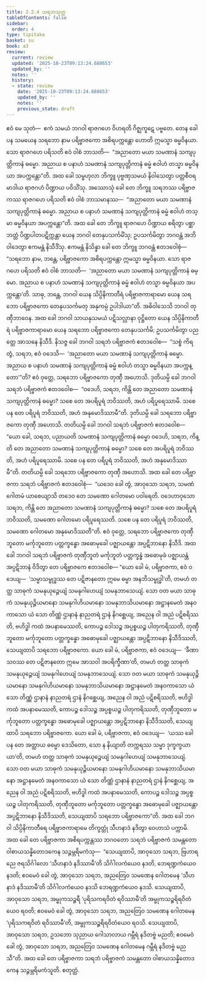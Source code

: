 ```yaml
---
title: 2.2.4 သရဘသုတ္တ
tableOfContents: false
sidebar:
  order: 4
type: tipitaka
basket: su
book: a3
review:
  current: review
  updated: '2025-10-23T09:13:24.688653'
  updated_by: ''
  notes: ''
  history:
  - state: review
    date: '2025-10-23T09:13:24.688653'
    updated_by: ''
    notes: ''
    previous_state: draft
---
```



<ReviewStatus review={frontmatter.review} showDetails={true} />

<HypothesisAnnotation frontmatter={frontmatter} />

<DynamicBreadcrumb />

<Division number="65" book="a3" e="ch" v="15" p="185">

<Paragraph number="460" book="a3">
ဧဝံ မေ သုတံ—  ဧကံ သမယံ ဘဂဝါ ရာဇဂဟေ ဝိဟရတိ ဂိဇ္ဈကူဋေ ပဗ္ဗတေ. တေန ခေါ ပန သမယေန သရဘော နာမ ပရိဗ္ဗာဇကော အစိရပက္ကန္တော ဟောတိ ဣမသ္မာ ဓမ္မဝိနယာ. သော ရာဇဂဟေ ပရိသတိ ဧဝံ ဝါစံ ဘာသတိ—  “အညာတော မယာ သမဏာနံ သကျပုတ္တိကာနံ ဓမ္မော. အညာယ စ ပနာဟံ သမဏာနံ သကျပုတ္တိကာနံ ဓမ္မံ ဧဝါဟံ တသ္မာ ဓမ္မဝိနယာ အပက္ကန္တော”တိ. အထ ခေါ သမ္ဗဟုလာ ဘိက္ခူ ပုဗ္ဗဏှသမယံ နိဝါသေတွာ ပတ္တစီဝရမာဒါယ ရာဇဂဟံ ပိဏ္ဍာယ ပဝိသိံသု. အဿောသုံ ခေါ တေ ဘိက္ခူ သရဘဿ ပရိဗ္ဗာဇကဿ ရာဇဂဟေ ပရိသတိ ဧဝံ ဝါစံ ဘာသမာနဿ—  “အညာတော မယာ သမဏာနံ သကျပုတ္တိကာနံ ဓမ္မော. အညာယ စ ပနာဟံ သမဏာနံ သကျပုတ္တိကာနံ ဓမ္မံ ဧဝါဟံ တသ္မာ ဓမ္မဝိနယာ အပက္ကန္တော”တိ.
</Paragraph>

<Paragraph number="461" book="a3">
အထ ခေါ တေ ဘိက္ခူ ရာဇဂဟေ ပိဏ္ဍာယ စရိတွာ ပစ္ဆာဘတ္တံ ပိဏ္ဍပါတပဋိက္ကန္တာ ယေန ဘဂဝါ တေနုပသင်္ကမိံသု; ဥပသင်္ကမိတွာ ဘဂဝန္တံ အဘိဝါဒေတွာ ဧကမန္တံ နိသီဒိံသု. ဧကမန္တံ နိသိန္နာ ခေါ တေ ဘိက္ခူ ဘဂဝန္တံ ဧတဒဝေါစုံ—  “သရဘော နာမ, ဘန္တေ, ပရိဗ္ဗာဇကော အစိရပက္ကန္တော ဣမသ္မာ ဓမ္မဝိနယာ. သော ရာဇဂဟေ ပရိသတိ ဧဝံ ဝါစံ ဘာသတိ—  ‘အညာတော မယာ သမဏာနံ သကျပုတ္တိကာနံ ဓမ္မော. အညာယ စ ပနာဟံ သမဏာနံ သကျပုတ္တိကာနံ ဓမ္မံ ဧဝါဟံ တသ္မာ ဓမ္မဝိနယာ အပက္ကန္တော’တိ. သာဓု, ဘန္တေ, ဘဂဝါ ယေန သိပ္ပိနိကာတီရံ ပရိဗ္ဗာဇကာရာမော ယေန သရဘော ပရိဗ္ဗာဇကော တေနုပသင်္ကမတု အနုကမ္ပံ ဥပါဒါယာ”တိ. အဓိဝါသေသိ ဘဂဝါ တုဏှီဘာဝေန.
</Paragraph>

<Paragraph number="462" book="a3">
အထ ခေါ ဘဂဝါ သာယနှသမယံ ပဋိသလ္လာနာ ဝုဋ္ဌိတော ယေန သိပ္ပိနိကာတီရံ ပရိဗ္ဗာဇကာရာမော ယေန သရဘော ပရိဗ္ဗာဇကော တေနုပသင်္ကမိ; ဥပသင်္ကမိတွာ ပညတ္တေ အာသနေ နိသီဒိ. နိသဇ္ဇ ခေါ ဘဂဝါ သရဘံ ပရိဗ္ဗာဇကံ ဧတဒဝေါစ—  “သစ္စံ ကိရ တွံ, သရဘ, ဧဝံ ဝဒေသိ—  ‘အညာတော မယာ သမဏာနံ သကျပုတ္တိကာနံ ဓမ္မော. အညာယ စ ပနာဟံ သမဏာနံ သကျပုတ္တိကာနံ ဓမ္မံ ဧဝါဟံ တသ္မာ ဓမ္မဝိနယာ အပက္ကန္တော’”တိ? ဧဝံ ဝုတ္တေ, သရဘော ပရိဗ္ဗာဇကော တုဏှီ အဟောသိ.
</Paragraph>

<Paragraph number="463" book="a3">
ဒုတိယမ္ပိ ခေါ ဘဂဝါ သရဘံ ပရိဗ္ဗာဇကံ ဧတဒဝေါစ—  “ဝဒေဟိ, သရဘ, ကိန္တိ တေ အညာတော သမဏာနံ သကျပုတ္တိကာနံ ဓမ္မော? သစေ တေ အပရိပူရံ ဘဝိဿတိ, အဟံ ပရိပူရေဿာမိ. သစေ ပန တေ ပရိပူရံ ဘဝိဿတိ, အဟံ အနုမောဒိဿာမီ”တိ. ဒုတိယမ္ပိ ခေါ သရဘော ပရိဗ္ဗာဇကော တုဏှီ အဟောသိ.
</Paragraph>

<Paragraph number="464" book="a3">
တတိယမ္ပိ ခေါ ဘဂဝါ သရဘံ ပရိဗ္ဗာဇကံ ဧတဒဝေါစ—  “ယော ခေါ, သရဘ, ပညာယတိ သမဏာနံ သကျပုတ္တိကာနံ ဓမ္မော ဝဒေဟိ, သရဘ, ကိန္တိ တေ အညာတော သမဏာနံ သကျပုတ္တိကာနံ ဓမ္မော? သစေ တေ အပရိပူရံ ဘဝိဿတိ, အဟံ ပရိပူရေဿာမိ. သစေ ပန တေ ပရိပူရံ ဘဝိဿတိ, အဟံ အနုမောဒိဿာမီ”တိ. တတိယမ္ပိ ခေါ သရဘော ပရိဗ္ဗာဇကော တုဏှီ အဟောသိ.
</Paragraph>

<Paragraph number="465" book="a3">
အထ ခေါ တေ ပရိဗ္ဗာဇကာ သရဘံ ပရိဗ္ဗာဇကံ ဧတဒဝေါစုံ—  “ယဒေဝ ခေါ တွံ, အာဝုသော သရဘ, သမဏံ ဂေါတမံ ယာစေယျာသိ တဒေဝ တေ သမဏော ဂေါတမော ပဝါရေတိ. ဝဒေဟာဝုသော သရဘ, ကိန္တိ တေ အညာတော သမဏာနံ သကျပုတ္တိကာနံ ဓမ္မော? သစေ တေ အပရိပူရံ ဘဝိဿတိ, သမဏော ဂေါတမော ပရိပူရေဿတိ. သစေ ပန တေ ပရိပူရံ ဘဝိဿတိ, သမဏော ဂေါတမော အနုမောဒိဿတီ”တိ. ဧဝံ ဝုတ္တေ, သရဘော ပရိဗ္ဗာဇကော တုဏှီဘူတော မင်္ကုဘူတော ပတ္တက္ခန္ဓော အဓောမုခေါ ပဇ္ဈာယန္တော အပ္ပဋိဘာနော နိသီဒိ.
</Paragraph>

<Paragraph number="466" book="a3">
အထ ခေါ ဘဂဝါ သရဘံ ပရိဗ္ဗာဇကံ တုဏှီဘူတံ မင်္ကုဘူတံ ပတ္တက္ခန္ဓံ အဓောမုခံ ပဇ္ဈာယန္တံ အပ္ပဋိဘာနံ ဝိဒိတွာ တေ ပရိဗ္ဗာဇကေ ဧတဒဝေါစ—
</Paragraph>

<Paragraph number="467" book="a3">
“ယော ခေါ မံ, ပရိဗ္ဗာဇကာ, ဧဝံ ဝဒေယျ—  ‘သမ္မာသမ္ဗုဒ္ဓဿ တေ ပဋိဇာနတော ဣမေ ဓမ္မာ အနဘိသမ္ဗုဒ္ဓါ’တိ, တမဟံ တတ္ထ သာဓုကံ သမနုယုဉ္ဇေယျံ သမနုဂါဟေယျံ သမနုဘာသေယျံ. သော ဝတ မယာ သာဓုကံ သမနုယုဉ္ဇိယမာနော သမနုဂါဟိယမာနော သမနုဘာသိယမာနော အဋ္ဌာနမေတံ အနဝကာသော ယံ သော တိဏ္ဏံ ဌာနာနံ နာညတရံ ဌာနံ နိဂစ္ဆေယျ, အညေန ဝါ အညံ ပဋိစရိဿတိ, ဗဟိဒ္ဓါ ကထံ အပနာမေဿတိ, ကောပဉ္စ ဒေါသဉ္စ အပ္ပစ္စယဉ္စ ပါတုကရိဿတိ, တုဏှီဘူတော မင်္ကုဘူတော ပတ္တက္ခန္ဓော အဓောမုခေါ ပဇ္ဈာယန္တော အပ္ပဋိဘာနော နိသီဒိဿတိ, သေယျထာပိ သရဘော ပရိဗ္ဗာဇကော.
</Paragraph>

<Paragraph number="468" book="a3">
ယော ခေါ မံ, ပရိဗ္ဗာဇကာ, ဧဝံ ဝဒေယျ—  ‘ခီဏာသဝဿ တေ ပဋိဇာနတော ဣမေ အာသဝါ အပရိက္ခီဏာ’တိ, တမဟံ တတ္ထ သာဓုကံ သမနုယုဉ္ဇေယျံ သမနုဂါဟေယျံ သမနုဘာသေယျံ. သော ဝတ မယာ သာဓုကံ သမနုယုဉ္ဇိယမာနော သမနုဂါဟိယမာနော သမနုဘာသိယမာနော အဋ္ဌာနမေတံ အနဝကာသော ယံ သော တိဏ္ဏံ ဌာနာနံ နာညတရံ ဌာနံ နိဂစ္ဆေယျ, အညေန ဝါ အညံ ပဋိစရိဿတိ, ဗဟိဒ္ဓါ ကထံ အပနာမေဿတိ, ကောပဉ္စ ဒေါသဉ္စ အပ္ပစ္စယဉ္စ ပါတုကရိဿတိ, တုဏှီဘူတော မင်္ကုဘူတော ပတ္တက္ခန္ဓော အဓောမုခေါ ပဇ္ဈာယန္တော အပ္ပဋိဘာနော နိသီဒိဿတိ, သေယျထာပိ သရဘော ပရိဗ္ဗာဇကော.
</Paragraph>

<Paragraph number="469" book="a3">
ယော ခေါ မံ, ပရိဗ္ဗာဇကာ, ဧဝံ ဝဒေယျ—  ‘ယဿ ခေါ ပန တေ အတ္ထာယ ဓမ္မော ဒေသိတော, သော န နိယျာတိ တက္ကရဿ သမ္မာ ဒုက္ခက္ခယာယာ’တိ, တမဟံ တတ္ထ သာဓုကံ သမနုယုဉ္ဇေယျံ သမနုဂါဟေယျံ သမနုဘာသေယျံ. သော ဝတ မယာ သာဓုကံ သမနုယုဉ္ဇိယမာနော သမနုဂါဟိယမာနော သမနုဘာသိယမာနော အဋ္ဌာနမေတံ အနဝကာသော ယံ သော တိဏ္ဏံ ဌာနာနံ နာညတရံ ဌာနံ နိဂစ္ဆေယျ, အညေန ဝါ အညံ ပဋိစရိဿတိ, ဗဟိဒ္ဓါ ကထံ အပနာမေဿတိ, ကောပဉ္စ ဒေါသဉ္စ အပ္ပစ္စယဉ္စ ပါတုကရိဿတိ, တုဏှီဘူတော မင်္ကုဘူတော ပတ္တက္ခန္ဓော အဓောမုခေါ ပဇ္ဈာယန္တော အပ္ပဋိဘာနော နိသီဒိဿတိ, သေယျထာပိ သရဘော ပရိဗ္ဗာဇကော”တိ. အထ ခေါ ဘဂဝါ သိပ္ပိနိကာတီရေ ပရိဗ္ဗာဇကာရာမေ တိက္ခတ္တုံ သီဟနာဒံ နဒိတွာ ဝေဟာသံ ပက္ကာမိ.
</Paragraph>

<Paragraph number="470" book="a3">
အထ ခေါ တေ ပရိဗ္ဗာဇကာ အစိရပက္ကန္တဿ ဘဂဝတော သရဘံ ပရိဗ္ဗာဇကံ သမန္တတော ဝါစာယသန္နိတောဒကေန သဉ္ဇမ္ဘရိမကံသု—  “သေယျထာပိ, အာဝုသော သရဘ, ဗြဟာရညေ ဇရသိင်္ဂါလော ‘သီဟနာဒံ နဒိဿာမီ’တိ သိင်္ဂါလကံယေဝ နဒတိ, ဘေရဏ္ဍကံယေဝ နဒတိ; ဧဝမေဝံ ခေါ တွံ, အာဝုသော သရဘ, အညတြေဝ သမဏေန ဂေါတမေန ‘သီဟနာဒံ နဒိဿာမီ’တိ သိင်္ဂါလကံယေဝ နဒသိ ဘေရဏ္ဍကံယေဝ နဒသိ. သေယျထာပိ, အာဝုသော သရဘ, အမ္ဗုကသဉ္စရီ ‘ပုရိသကရဝိတံ ရဝိဿာမီ’တိ အမ္ဗုကသဉ္စရိရဝိတံယေဝ ရဝတိ; ဧဝမေဝံ ခေါ တွံ, အာဝုသော သရဘ, အညတြေဝ သမဏေန ဂေါတမေန ‘ပုရိသကရဝိတံ ရဝိဿာမီ’တိ, အမ္ဗုကသဉ္စရိရဝိတံယေဝ ရဝသိ. သေယျထာပိ, အာဝုသော သရဘ, ဥသဘော သုညာယ ဂေါသာလာယ ဂမ္ဘီရံ နဒိတဗ္ဗံ မညတိ; ဧဝမေဝံ ခေါ တွံ, အာဝုသော သရဘ, အညတြေဝ သမဏေန ဂေါတမေန ဂမ္ဘီရံ နဒိတဗ္ဗံ မညသီ”တိ. အထ ခေါ တေ ပရိဗ္ဗာဇကာ သရဘံ ပရိဗ္ဗာဇကံ သမန္တတော ဝါစာယသန္နိတောဒကေန သဉ္ဇမ္ဘရိမကံသူတိ.

</Paragraph>
</Division>

<Paragraph number="471" type="center" book="a3">
စတုတ္ထံ.
</Paragraph>